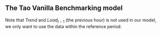 
## The Tao Vanilla Benchmarking model

```{=tex}
\begin{gather*}
Y_t=\beta_0+ \beta_1 Month_t+ \beta_2 DoW_t+ \beta_3 Hour_t+ \beta_4 DoW_tHour_t + \\ 
   \beta_5 Temp_t + \beta_6 Temp^2_t+ \beta_7 Temp^3_t + \beta_8 Temp_tMonth_t+ \\
    \beta_9 Temp^2_tMonth_t + \beta_{10} Temp^3_tMonth_t + \\
   \beta_{11}  Temp_tHour_t+ \beta_{12} Temp^2_tHour_t + \beta_{13}Temp^3_tHour_t +  \\
   \beta_{13} Trend + \beta_{14} Load_{t-1}
\end{gather*}
```

::: {.callout-note}
Note that $Trend$ and $Load_{t-1}$ (the previous hour) is not used in our model, we only want to use the data within the reference period.
:::



